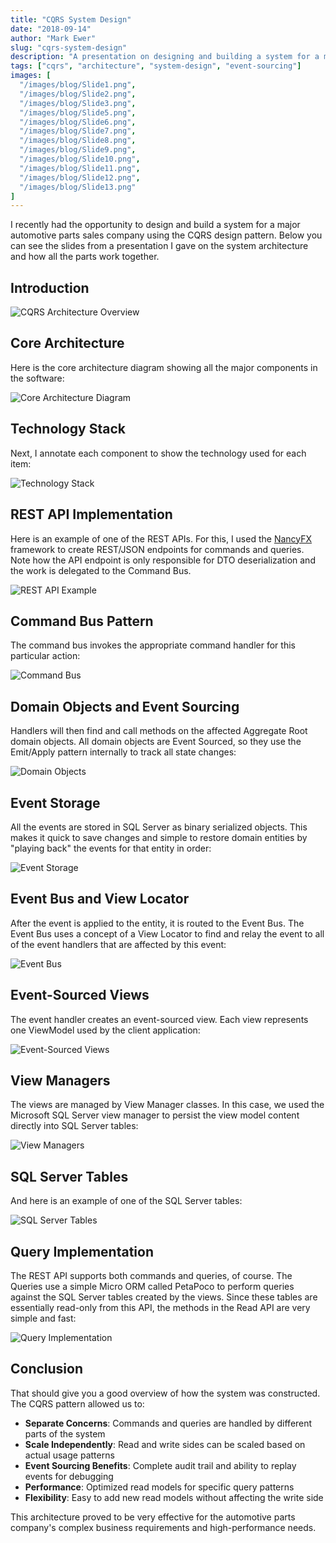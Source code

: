 ```yaml
---
title: "CQRS System Design"
date: "2018-09-14"
author: "Mark Ewer"
slug: "cqrs-system-design"
description: "A presentation on designing and building a system for a major automotive parts sales company using the CQRS design pattern."
tags: ["cqrs", "architecture", "system-design", "event-sourcing"]
images: [
  "/images/blog/Slide1.png",
  "/images/blog/Slide2.png",
  "/images/blog/Slide3.png",
  "/images/blog/Slide5.png",
  "/images/blog/Slide6.png",
  "/images/blog/Slide7.png",
  "/images/blog/Slide8.png",
  "/images/blog/Slide9.png",
  "/images/blog/Slide10.png",
  "/images/blog/Slide11.png",
  "/images/blog/Slide12.png",
  "/images/blog/Slide13.png"
]
---
```


I recently had the opportunity to design and build a system for a major automotive parts sales company using the CQRS design pattern. Below you can see the slides from a presentation I gave on the system architecture and how all the parts work together.

## Introduction

![CQRS Architecture Overview](/images/blog/CQRS-Image.png)

## Core Architecture

Here is the core architecture diagram showing all the major components in the software:

![Core Architecture Diagram](/images/blog/Slide2.png)

## Technology Stack

Next, I annotate each component to show the technology used for each item:

![Technology Stack](/images/blog/Slide3.png)

## REST API Implementation

Here is an example of one of the REST APIs. For this, I used the [NancyFX](http://www.nancyfx.org/) framework to create REST/JSON endpoints for commands and queries. Note how the API endpoint is only responsible for DTO deserialization and the work is delegated to the Command Bus.

![REST API Example](/images/blog/Slide5.png)

## Command Bus Pattern

The command bus invokes the appropriate command handler for this particular action:

![Command Bus](/images/blog/Slide6.png)

## Domain Objects and Event Sourcing

Handlers will then find and call methods on the affected Aggregate Root domain objects. All domain objects are Event Sourced, so they use the Emit/Apply pattern internally to track all state changes:

![Domain Objects](/images/blog/Slide7.png)

## Event Storage

All the events are stored in SQL Server as binary serialized objects. This makes it quick to save changes and simple to restore domain entities by "playing back" the events for that entity in order:

![Event Storage](/images/blog/Slide8.png)

## Event Bus and View Locator

After the event is applied to the entity, it is routed to the Event Bus. The Event Bus uses a concept of a View Locator to find and relay the event to all of the event handlers that are affected by this event:

![Event Bus](/images/blog/Slide9.png)

## Event-Sourced Views

The event handler creates an event-sourced view. Each view represents one ViewModel used by the client application:

![Event-Sourced Views](/images/blog/Slide10.png)

## View Managers

The views are managed by View Manager classes. In this case, we used the Microsoft SQL Server view manager to persist the view model content directly into SQL Server tables:

![View Managers](/images/blog/Slide11.png)

## SQL Server Tables

And here is an example of one of the SQL Server tables:

![SQL Server Tables](/images/blog/Slide12.png)

## Query Implementation

The REST API supports both commands and queries, of course. The Queries use a simple Micro ORM called PetaPoco to perform queries against the SQL Server tables created by the views. Since these tables are essentially read-only from this API, the methods in the Read API are very simple and fast:

![Query Implementation](/images/blog/Slide13.png)

## Conclusion

That should give you a good overview of how the system was constructed. The CQRS pattern allowed us to:

- **Separate Concerns**: Commands and queries are handled by different parts of the system
- **Scale Independently**: Read and write sides can be scaled based on actual usage patterns
- **Event Sourcing Benefits**: Complete audit trail and ability to replay events for debugging
- **Performance**: Optimized read models for specific query patterns
- **Flexibility**: Easy to add new read models without affecting the write side

This architecture proved to be very effective for the automotive parts company's complex business requirements and high-performance needs.
